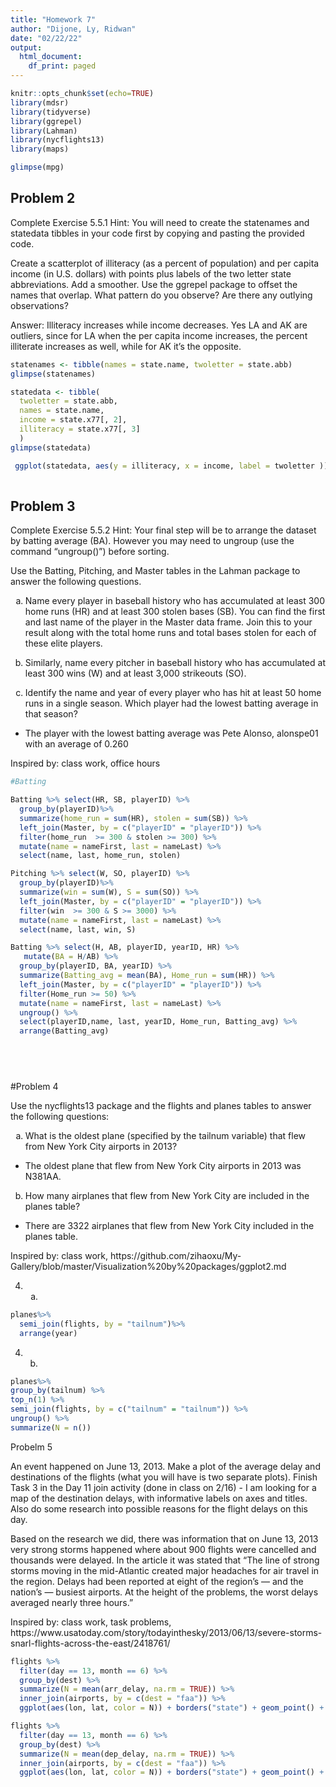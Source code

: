 ```yaml
---
title: "Homework 7"
author: "Dijone, Ly, Ridwan"
date: "02/22/22"
output:
  html_document:
    df_print: paged
---
```


```r
knitr::opts_chunk$set(echo=TRUE)
library(mdsr)
library(tidyverse)
library(ggrepel)
library(Lahman)
library(nycflights13)
library(maps)

```

```r
glimpse(mpg)
```

## Problem 2

Complete Exercise 5.5.1 Hint: You will need to create the statenames and statedata tibbles in your code first by copying and pasting the provided code.

Create a scatterplot of illiteracy (as a percent of population) and per capita income (in U.S. dollars) with points plus labels of the two letter state abbreviations. Add a smoother. Use the ggrepel package to offset the names that overlap. What pattern do you observe? Are there any outlying observations?

Answer: Illiteracy increases while income decreases. Yes LA and AK are outliers, since for LA when the per capita income increases, the percent illiterate increases as well, while for AK it's the opposite. 

```r

statenames <- tibble(names = state.name, twoletter = state.abb)
glimpse(statenames)

statedata <- tibble(
  twoletter = state.abb,
  names = state.name, 
  income = state.x77[, 2], 
  illiteracy = state.x77[, 3]
  )
glimpse(statedata)

 ggplot(statedata, aes(y = illiteracy, x = income, label = twoletter )) + geom_point() + geom_smooth() + geom_text_repel() + labs(x = "Per Capita Income 1970($)", y = "Percent Illiterate")
  
```

## Problem 3

Complete Exercise 5.5.2 Hint: Your final step will be to arrange the dataset by batting average (BA).  However you may need to ungroup (use the command “ungroup()”) before sorting.

Use the Batting, Pitching, and Master tables in the Lahman package to answer the following questions.

a) Name every player in baseball history who has accumulated at least 300 home runs (HR) and at least 300 stolen bases (SB). You can find the first and last name of the player in the Master data frame. Join this to your result along with the total home runs and total bases stolen for each of these elite players.

b) Similarly, name every pitcher in baseball history who has accumulated at least 300 wins (W) and at least 3,000 strikeouts (SO).

c) Identify the name and year of every player who has hit at least 50 home runs in a single season. Which player had the lowest batting average in that season?

- The player with the lowest batting average was Pete Alonso, alonspe01 with an average of 0.260

Inspired by: class work, office hours

```r
#Batting

Batting %>% select(HR, SB, playerID) %>%
  group_by(playerID)%>%
  summarize(home_run = sum(HR), stolen = sum(SB)) %>%
  left_join(Master, by = c("playerID" = "playerID")) %>%
  filter(home_run  >= 300 & stolen >= 300) %>%
  mutate(name = nameFirst, last = nameLast) %>%
  select(name, last, home_run, stolen)

Pitching %>% select(W, SO, playerID) %>% 
  group_by(playerID)%>%
  summarize(win = sum(W), S = sum(SO)) %>%
  left_join(Master, by = c("playerID" = "playerID")) %>%
  filter(win  >= 300 & S >= 3000) %>%
  mutate(name = nameFirst, last = nameLast) %>%
  select(name, last, win, S)

Batting %>% select(H, AB, playerID, yearID, HR) %>% 
   mutate(BA = H/AB) %>%
  group_by(playerID, BA, yearID) %>%
  summarize(Batting_avg = mean(BA), Home_run = sum(HR)) %>%
  left_join(Master, by = c("playerID" = "playerID")) %>%
  filter(Home_run >= 50) %>%
  mutate(name = nameFirst, last = nameLast) %>%
  ungroup() %>%
  select(playerID,name, last, yearID, Home_run, Batting_avg) %>%
  arrange(Batting_avg)

  

 
```
#Problem 4

Use the nycflights13 package and the flights and planes tables to answer the following questions:

a) What is the oldest plane (specified by the tailnum variable) that flew from New York City airports in 2013?

- The oldest plane that flew from New York City airports in 2013 was N381AA.

b) How many airplanes that flew from New York City are included in the planes table? 

- There are 3322 airplanes that flew from New York City included in the planes table. 

Inspired by: class work, https://github.com/zihaoxu/My-Gallery/blob/master/Visualization%20by%20packages/ggplot2.md

4. a)
```r

planes%>%
  semi_join(flights, by = "tailnum")%>%
  arrange(year) 
```
4. b)

```r

planes%>%
group_by(tailnum) %>%
top_n(1) %>%
semi_join(flights, by = c("tailnum" = "tailnum")) %>%
ungroup() %>%
summarize(N = n())

```

Probelm 5

An event happened on June 13, 2013. Make a plot of the average delay and destinations of the flights (what you will have is two separate plots).
Finish Task 3 in the Day 11 join activity (done in class on 2/16) - I am looking for a map of the destination delays, with informative labels on axes and titles. Also do some research into possible reasons for the flight delays on this day.

Based on the research we did, there was information that on June 13, 2013 very strong storms happened where about 900 flights were cancelled and thousands were delayed. In the article it was stated that "The line of strong storms moving in the mid-Atlantic created major headaches for air travel in the region. Delays had been reported at eight of the region's — and the nation's — busiest airports. At the height of the problems, the worst delays averaged nearly three hours."

Inspired by: class work, task problems, 
https://www.usatoday.com/story/todayinthesky/2013/06/13/severe-storms-snarl-flights-across-the-east/2418761/

```r


flights %>%
  filter(day == 13, month == 6) %>%
  group_by(dest) %>%
  summarize(N = mean(arr_delay, na.rm = TRUE)) %>%
  inner_join(airports, by = c(dest = "faa")) %>%
  ggplot(aes(lon, lat, color = N)) + borders("state") + geom_point() + coord_quickmap() + labs(title = "Arrival delay times for 06/13/2013 flights", x = "Longitude", y = "Latitude")

flights %>%
  filter(day == 13, month == 6) %>%
  group_by(dest) %>%
  summarize(N = mean(dep_delay, na.rm = TRUE)) %>%
  inner_join(airports, by = c(dest = "faa")) %>%
  ggplot(aes(lon, lat, color = N)) + borders("state") + geom_point() + coord_quickmap() + labs(title = "Arrival delay times for 06/13/2013 flights", x = "Longitude", y = "Latitude")
```